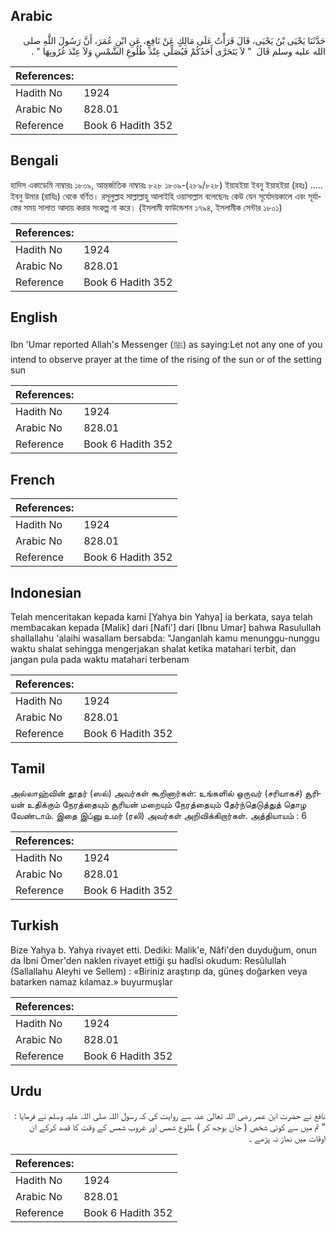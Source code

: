 ## Arabic


<div dir="rtl" lang="ar" style={{fontSize:'larger',backgroundColor:'#f8f9fa',padding:20}}>
حَدَّثَنَا يَحْيَى بْنُ يَحْيَى، قَالَ قَرَأْتُ عَلَى مَالِكٍ عَنْ نَافِعٍ، عَنِ ابْنِ عُمَرَ، أَنَّ رَسُولَ اللَّهِ صلى الله عليه وسلم قَالَ ‏ "‏ لاَ يَتَحَرَّى أَحَدُكُمْ فَيُصَلِّي عِنْدَ طُلُوعِ الشَّمْسِ وَلاَ عِنْدَ غُرُوبِهَا ‏"‏ ‏.‏
</div>
<div style={{backgroundColor:'#f8f9fa',padding:20, marginBottom: 10}}><table> <thead> <tr> <th>References:</th> <th></th> </tr> </thead> <tbody><tr><td>Hadith No</td><td>1924</td></tr><tr><td>Arabic No</td><td>828.01</td></tr><tr><td>Reference</td><td>Book 6 Hadith 352</td></tr></tbody></table></div>

## Bengali


<div dir="ltr" lang="bn" style={{fontSize:'larger',backgroundColor:'#f8f9fa',padding:20}}>
হাদিস একাডেমি নাম্বারঃ ১৮০৯, আন্তর্জাতিক নাম্বারঃ ৮২৮ ১৮০৯-(২৮৯/৮২৮) ইয়াহইয়া ইবনু ইয়াহইয়া (রহঃ) ..... ইবনু উমার (রাযিঃ) থেকে বর্ণিত। রসূলুল্লাহ সাল্লাল্লাহু আলাইহি ওয়াসাল্লাম বলেছেনঃ কেউ যেন সূর্যোদয়কালে এবং সূর্যাস্তের সময় সালাত আদায় করার সংকল্প না করে। (ইসলামী ফাউন্ডেশন ১৭৯৪, ইসলামীক সেন্টার ১৮০১)
</div>
<div style={{backgroundColor:'#f8f9fa',padding:20, marginBottom: 10}}><table> <thead> <tr> <th>References:</th> <th></th> </tr> </thead> <tbody><tr><td>Hadith No</td><td>1924</td></tr><tr><td>Arabic No</td><td>828.01</td></tr><tr><td>Reference</td><td>Book 6 Hadith 352</td></tr></tbody></table></div>

## English


<div dir="ltr" lang="en" style={{fontSize:'larger',backgroundColor:'#f8f9fa',padding:20}}>
Ibn 'Umar reported Allah's Messenger (ﷺ) as saying:Let not any one of you intend to observe prayer at the time of the rising of the sun or of the setting sun
</div>
<div style={{backgroundColor:'#f8f9fa',padding:20, marginBottom: 10}}><table> <thead> <tr> <th>References:</th> <th></th> </tr> </thead> <tbody><tr><td>Hadith No</td><td>1924</td></tr><tr><td>Arabic No</td><td>828.01</td></tr><tr><td>Reference</td><td>Book 6 Hadith 352</td></tr></tbody></table></div>

## French


<div dir="ltr" lang="fr" style={{fontSize:'larger',backgroundColor:'#f8f9fa',padding:20}}>

</div>
<div style={{backgroundColor:'#f8f9fa',padding:20, marginBottom: 10}}><table> <thead> <tr> <th>References:</th> <th></th> </tr> </thead> <tbody><tr><td>Hadith No</td><td>1924</td></tr><tr><td>Arabic No</td><td>828.01</td></tr><tr><td>Reference</td><td>Book 6 Hadith 352</td></tr></tbody></table></div>

## Indonesian


<div dir="ltr" lang="id" style={{fontSize:'larger',backgroundColor:'#f8f9fa',padding:20}}>
Telah menceritakan kepada kami [Yahya bin Yahya] ia berkata, saya telah membacakan kepada [Malik] dari [Nafi'] dari [Ibnu Umar] bahwa Rasulullah shallallahu 'alaihi wasallam bersabda: "Janganlah kamu menunggu-nunggu waktu shalat sehingga mengerjakan shalat ketika matahari terbit, dan jangan pula pada waktu matahari terbenam
</div>
<div style={{backgroundColor:'#f8f9fa',padding:20, marginBottom: 10}}><table> <thead> <tr> <th>References:</th> <th></th> </tr> </thead> <tbody><tr><td>Hadith No</td><td>1924</td></tr><tr><td>Arabic No</td><td>828.01</td></tr><tr><td>Reference</td><td>Book 6 Hadith 352</td></tr></tbody></table></div>

## Tamil


<div dir="ltr" lang="ta" style={{fontSize:'larger',backgroundColor:'#f8f9fa',padding:20}}>
அல்லாஹ்வின் தூதர் (ஸல்) அவர்கள் கூறினார்கள்: உங்களில் ஒருவர் (சரியாகச்) சூரியன் உதிக்கும் நேரத்தையும் சூரியன் மறையும் நேரத்தையும் தேர்ந்தெடுத்துத் தொழ வேண்டாம். இதை இப்னு உமர் (ரலி) அவர்கள் அறிவிக்கிறார்கள். அத்தியாயம் : 6
</div>
<div style={{backgroundColor:'#f8f9fa',padding:20, marginBottom: 10}}><table> <thead> <tr> <th>References:</th> <th></th> </tr> </thead> <tbody><tr><td>Hadith No</td><td>1924</td></tr><tr><td>Arabic No</td><td>828.01</td></tr><tr><td>Reference</td><td>Book 6 Hadith 352</td></tr></tbody></table></div>

## Turkish


<div dir="ltr" lang="tr" style={{fontSize:'larger',backgroundColor:'#f8f9fa',padding:20}}>
Bize Yahya b. Yahya rivayet etti. Dediki: Malik'e, Nâfi'den duyduğum, onun da İbni Ömer'den naklen rivayet ettiği şu hadîsi okudum: Resûlullah (Sallallahu Aleyhi ve Sellem) : «Biriniz araştırıp da, güneş doğarken veya batarken namaz kılamaz.» buyurmuşlar
</div>
<div style={{backgroundColor:'#f8f9fa',padding:20, marginBottom: 10}}><table> <thead> <tr> <th>References:</th> <th></th> </tr> </thead> <tbody><tr><td>Hadith No</td><td>1924</td></tr><tr><td>Arabic No</td><td>828.01</td></tr><tr><td>Reference</td><td>Book 6 Hadith 352</td></tr></tbody></table></div>

## Urdu


<div dir="rtl" lang="ur" style={{fontSize:'larger',backgroundColor:'#f8f9fa',padding:20}}>
نافع نے حضرت ابن عمر رضی اللہ تعالیٰ عنہ سے روایت کی کہ رسول اللہ صلی اللہ علیہ وسلم نے فرمایا : " تم میں سے کوئی شخص ( جان بوجھ کر ) طلوع شمس اور غروب شمس کے وقت کا قصد کرکے ان اوقات میں نماز نہ پڑھے ۔
</div>
<div style={{backgroundColor:'#f8f9fa',padding:20, marginBottom: 10}}><table> <thead> <tr> <th>References:</th> <th></th> </tr> </thead> <tbody><tr><td>Hadith No</td><td>1924</td></tr><tr><td>Arabic No</td><td>828.01</td></tr><tr><td>Reference</td><td>Book 6 Hadith 352</td></tr></tbody></table></div>